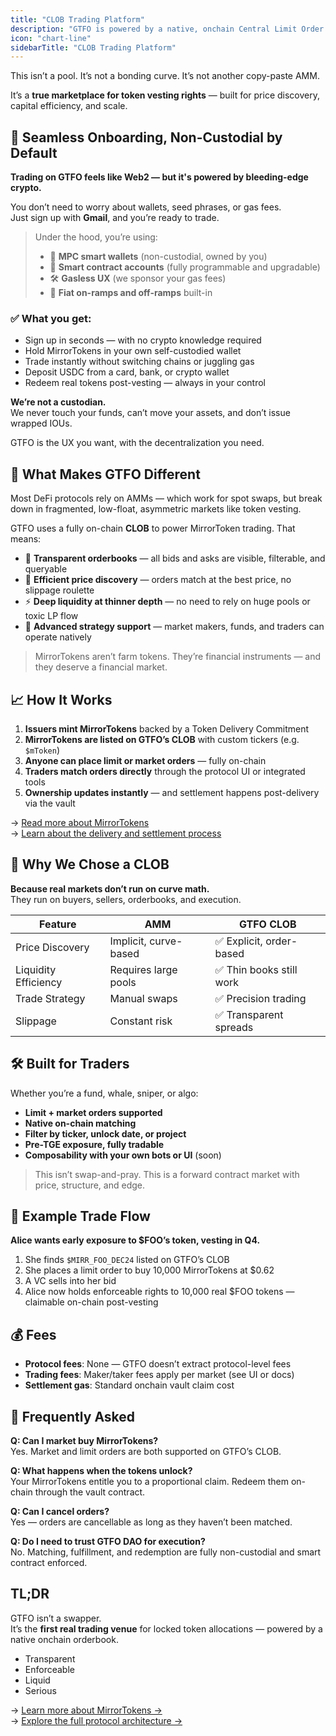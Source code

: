 ```yaml
---
title: "CLOB Trading Platform"
description: "GTFO is powered by a native, onchain Central Limit Order Book (CLOB)."
icon: "chart-line"
sidebarTitle: "CLOB Trading Platform"
---
```


This isn’t a pool. It’s not a bonding curve. It’s not another copy-paste AMM.

It’s a **true marketplace for token vesting rights** — built for price discovery, capital efficiency, and scale.

## 🚀 Seamless Onboarding, Non-Custodial by Default

**Trading on GTFO feels like Web2 — but it's powered by bleeding-edge crypto.**

You don’t need to worry about wallets, seed phrases, or gas fees.\
Just sign up with **Gmail**, and you’re ready to trade.

> Under the hood, you’re using:
>
> - 🔐 **MPC smart wallets** (non-custodial, owned by you)
> - 🧠 **Smart contract accounts** (fully programmable and upgradable)
> - 🛠️ **Gasless UX** (we sponsor your gas fees)
> - 💸 **Fiat on-ramps and off-ramps** built-in

### ✅ What you get:

- Sign up in seconds — with no crypto knowledge required
- Hold MirrorTokens in your own self-custodied wallet
- Trade instantly without switching chains or juggling gas
- Deposit USDC from a card, bank, or crypto wallet
- Redeem real tokens post-vesting — always in your control

**We’re not a custodian.**\
We never touch your funds, can’t move your assets, and don’t issue wrapped IOUs.

GTFO is the UX you want, with the decentralization you need.

## 🔄 What Makes GTFO Different

Most DeFi protocols rely on AMMs — which work for spot swaps, but break down in fragmented, low-float, asymmetric markets like token vesting.

GTFO uses a fully on-chain **CLOB** to power MirrorToken trading. That means:

- 🧾 **Transparent orderbooks** — all bids and asks are visible, filterable, and queryable
- 🎯 **Efficient price discovery** — orders match at the best price, no slippage roulette
- ⚡ **Deep liquidity at thinner depth** — no need to rely on huge pools or toxic LP flow
- 🧠 **Advanced strategy support** — market makers, funds, and traders can operate natively

> MirrorTokens aren’t farm tokens. They’re financial instruments — and they deserve a financial market.

## 📈 How It Works

1. **Issuers mint MirrorTokens** backed by a Token Delivery Commitment
2. **MirrorTokens are listed on GTFO’s CLOB** with custom tickers (e.g. `$mToken`)
3. **Anyone can place limit or market orders** — fully on-chain
4. **Traders match orders directly** through the protocol UI or integrated tools
5. **Ownership updates instantly** — and settlement happens post-delivery via the vault

→ [Read more about MirrorTokens](./mirror-token)\
→ [Learn about the delivery and settlement process](./settlement-vaults)

## 🧠 Why We Chose a CLOB

**Because real markets don’t run on curve math.**\
They run on buyers, sellers, orderbooks, and execution.

| Feature              | AMM                   | GTFO CLOB               |
| -------------------- | --------------------- | ----------------------- |
| Price Discovery      | Implicit, curve-based | ✅ Explicit, order-based |
| Liquidity Efficiency | Requires large pools  | ✅ Thin books still work |
| Trade Strategy       | Manual swaps          | ✅ Precision trading     |
| Slippage             | Constant risk         | ✅ Transparent spreads   |

## 🛠️ Built for Traders

Whether you’re a fund, whale, sniper, or algo:

- **Limit \+ market orders supported**
- **Native on-chain matching**
- **Filter by ticker, unlock date, or project**
- **Pre-TGE exposure, fully tradable**
- **Composability with your own bots or UI** (soon)

> This isn’t swap-and-pray. This is a forward contract market with price, structure, and edge.

## 🧾 Example Trade Flow

**Alice wants early exposure to \$FOO’s token, vesting in Q4.**

1. She finds `$MIRR_FOO_DEC24` listed on GTFO’s CLOB
2. She places a limit order to buy 10,000 MirrorTokens at \$0.62
3. A VC sells into her bid
4. Alice now holds enforceable rights to 10,000 real \$FOO tokens — claimable on-chain post-vesting

## 💰 Fees

- **Protocol fees**: None — GTFO doesn’t extract protocol-level fees
- **Trading fees**: Maker/taker fees apply per market (see UI or docs)
- **Settlement gas**: Standard onchain vault claim cost

## 💬 Frequently Asked

**Q: Can I market buy MirrorTokens?**\
Yes. Market and limit orders are both supported on GTFO’s CLOB.

**Q: What happens when the tokens unlock?**\
Your MirrorTokens entitle you to a proportional claim. Redeem them on-chain through the vault contract.

**Q: Can I cancel orders?**\
Yes — orders are cancellable as long as they haven’t been matched.

**Q: Do I need to trust GTFO DAO for execution?**\
No. Matching, fulfillment, and redemption are fully non-custodial and smart contract enforced.

## TL;DR

GTFO isn’t a swapper.\
It’s the **first real trading venue** for locked token allocations — powered by a native onchain orderbook.

- Transparent
- Enforceable
- Liquid
- Serious

→ [Learn more about MirrorTokens →](./mirror-token)\
→ [Explore the full protocol architecture →](./gtfo-protocol)